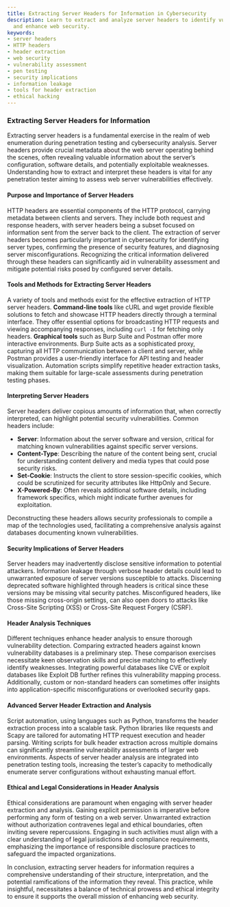 ```yaml
---
title: Extracting Server Headers for Information in Cybersecurity
description: Learn to extract and analyze server headers to identify vulnerabilities
  and enhance web security.
keywords:
- server headers
- HTTP headers
- header extraction
- web security
- vulnerability assessment
- pen testing
- security implications
- information leakage
- tools for header extraction
- ethical hacking
---
```


### Extracting Server Headers for Information

Extracting server headers is a fundamental exercise in the realm of web enumeration during penetration testing and cybersecurity analysis. Server headers provide crucial metadata about the web server operating behind the scenes, often revealing valuable information about the server’s configuration, software details, and potentially exploitable weaknesses. Understanding how to extract and interpret these headers is vital for any penetration tester aiming to assess web server vulnerabilities effectively.

#### Purpose and Importance of Server Headers

HTTP headers are essential components of the HTTP protocol, carrying metadata between clients and servers. They include both request and response headers, with server headers being a subset focused on information sent from the server back to the client. The extraction of server headers becomes particularly important in cybersecurity for identifying server types, confirming the presence of security features, and diagnosing server misconfigurations. Recognizing the critical information delivered through these headers can significantly aid in vulnerability assessment and mitigate potential risks posed by configured server details.

#### Tools and Methods for Extracting Server Headers

A variety of tools and methods exist for the effective extraction of HTTP server headers. **Command-line tools** like cURL and wget provide flexible solutions to fetch and showcase HTTP headers directly through a terminal interface. They offer essential options for broadcasting HTTP requests and viewing accompanying responses, including `curl -I` for fetching only headers. **Graphical tools** such as Burp Suite and Postman offer more interactive environments. Burp Suite acts as a sophisticated proxy, capturing all HTTP communication between a client and server, while Postman provides a user-friendly interface for API testing and header visualization. Automation scripts simplify repetitive header extraction tasks, making them suitable for large-scale assessments during penetration testing phases.

#### Interpreting Server Headers 

Server headers deliver copious amounts of information that, when correctly interpreted, can highlight potential security vulnerabilities. Common headers include:

- **Server**: Information about the server software and version, critical for matching known vulnerabilities against specific server versions.
- **Content-Type**: Describing the nature of the content being sent, crucial for understanding content delivery and media types that could pose security risks.
- **Set-Cookie**: Instructs the client to store session-specific cookies, which could be scrutinized for security attributes like HttpOnly and Secure.
- **X-Powered-By**: Often reveals additional software details, including framework specifics, which might indicate further avenues for exploitation.

Deconstructing these headers allows security professionals to compile a map of the technologies used, facilitating a comprehensive analysis against databases documenting known vulnerabilities.

#### Security Implications of Server Headers

Server headers may inadvertently disclose sensitive information to potential attackers. Information leakage through verbose header details could lead to unwarranted exposure of server versions susceptible to attacks. Discerning deprecated software highlighted through headers is critical since these versions may be missing vital security patches. Misconfigured headers, like those missing cross-origin settings, can also open doors to attacks like Cross-Site Scripting (XSS) or Cross-Site Request Forgery (CSRF).

#### Header Analysis Techniques

Different techniques enhance header analysis to ensure thorough vulnerability detection. Comparing extracted headers against known vulnerability databases is a preliminary step. These comparison exercises necessitate keen observation skills and precise matching to effectively identify weaknesses. Integrating powerful databases like CVE or exploit databases like Exploit DB further refines this vulnerability mapping process. Additionally, custom or non-standard headers can sometimes offer insights into application-specific misconfigurations or overlooked security gaps.

#### Advanced Server Header Extraction and Analysis

Script automation, using languages such as Python, transforms the header extraction process into a scalable task. Python libraries like requests and Scapy are tailored for automating HTTP request execution and header parsing. Writing scripts for bulk header extraction across multiple domains can significantly streamline vulnerability assessments of larger web environments. Aspects of server header analysis are integrated into penetration testing tools, increasing the tester’s capacity to methodically enumerate server configurations without exhausting manual effort.

#### Ethical and Legal Considerations in Header Analysis

Ethical considerations are paramount when engaging with server header extraction and analysis. Gaining explicit permission is imperative before performing any form of testing on a web server. Unwarranted extraction without authorization contravenes legal and ethical boundaries, often inviting severe repercussions. Engaging in such activities must align with a clear understanding of legal jurisdictions and compliance requirements, emphasizing the importance of responsible disclosure practices to safeguard the impacted organizations.

In conclusion, extracting server headers for information requires a comprehensive understanding of their structure, interpretation, and the potential ramifications of the information they reveal. This practice, while insightful, necessitates a balance of technical prowess and ethical integrity to ensure it supports the overall mission of enhancing web security.